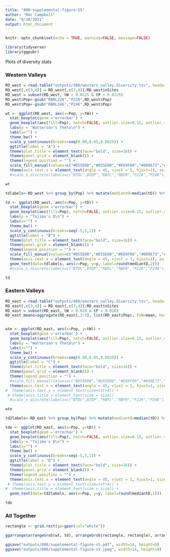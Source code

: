 ```yaml
---
title: "800-supplemental-figure-S5"
author: "Mac Campbell"
date: "9/20/2021"
output: html_document
---
```


```r
knitr::opts_chunk$set(echo = TRUE, warning=FALSE, message=FALSE)
```

```r
library(tidyverse)
library(ggpubr)
```


Plots of diversity stats   

### Western Valleys

```r
RD_west = read.table("outputs/300/western_valley.diversity.tsv", header = T, sep = '\t')
RD_west[,c(3,4)] = RD_west[,c(3,4)]/RD_west$nSites
RD_west = subset(RD_west, tW < 0.0125 & tP < 0.0125)
RD_west$Pop<-gsub("RBRL226","P226",RD_west$Pop)
RD_west$Pop<-gsub("RBRL246","P246",RD_west$Pop)

wt <- ggplot(RD_west, aes(x=Pop, y=tW)) + 
  stat_boxplot(geom ='errorbar') +
  geom_boxplot(aes(fill=Pop), notch=FALSE, outlier.size=0.15, outlier.stroke = 0, outlier.alpha=0.5) + 
  labs(y = "Watterson's Theta\n") + 
  labs(x="") +
  theme_bw() +
  scale_y_continuous(breaks=seq(0.00,0.05,0.0025)) + 
  ggtitle(label = "A") +
  theme(plot.title = element_text(face="bold", size=16)) +
  theme(panel.grid = element_blank()) +
  theme(legend.position = "") +
  scale_fill_manual(values=c("#D55E00","#D55E00","#E69F00","#009E73","#0072B2","#0072B2")) +
  theme(axis.text.x = element_text(angle = 45, vjust = 1, hjust=1), axis.title.x=element_blank()) 
  #scale_x_discrete(labels=c("BTOC",BTQP","RBFL","RBFR","P226","P246"))

wt
```

```r
tdlabels<-RD_west %>% group_by(Pop) %>% mutate(mediantD=median(tD)) %>% select(Pop, mediantD) %>% unique() %>% mutate(y=mediantD+0.15)

td <- ggplot(RD_west, aes(x=Pop, y=tD)) + 
  stat_boxplot(geom ='errorbar') +
  geom_boxplot(aes(fill=Pop), notch=FALSE, outlier.size=0.15, outlier.stroke = 0, outlier.alpha=0.5) + 
  labs(y = "Tajima's D\n") + 
  labs(x="") +
  theme_bw() +
  scale_y_continuous(breaks=seq(-5,5,1)) + 
  ggtitle(label = "B") +
  theme(plot.title = element_text(face="bold", size=16)) +
  theme(panel.grid = element_blank()) +
  theme(legend.position = "") +
  scale_fill_manual(values=c("#D55E00","#D55E00","#E69F00","#009E73","#0072B2","#0072B2")) +
  theme(axis.text.x = element_text(angle = 45, vjust = 1, hjust=1), axis.title.x=element_blank()) +
  geom_text(data=tdlabels, aes(x=Pop, y=y, label=round(mediantD,2)))
  #scale_x_discrete(labels=c("BTOC",BTQP","RBFL","RBFR","P226","P246")) 

td
```


### Eastern Valleys

```r
RD_east = read.table("outputs/400/eastern_valley.diversity.tsv", header = T, sep = '\t')
RD_east[,c(3,4)] = RD_east[,c(3,4)]/RD_east$nSites
RD_east = subset(RD_east, tW < 0.020 & tP < 0.020)
RD_east_means=aggregate(RD_east[,3:5], list(RD_east$Pop), FUN=mean, header=TRUE)


wte <- ggplot(RD_east, aes(x=Pop, y=tW)) + 
  stat_boxplot(geom ='errorbar') +
  geom_boxplot(aes(fill=Pop), notch=FALSE, outlier.size=0.15, outlier.stroke = 0, outlier.alpha=0.5) + 
  labs(y = "Watterson's Theta\n") + 
  labs(x="") +
  theme_bw() +
  scale_y_continuous(breaks=seq(0.00,0.05,0.0025)) + 
  ggtitle(label = "C") +
  theme(plot.title = element_text(face="bold", size=16)) +
  theme(panel.grid = element_blank()) +
  theme(legend.position = "") +
  #scale_fill_manual(values=c("#D55E00","#D55E00","#E69F00","#009E73","#0072B2","#0072B2")) +
  theme(axis.text.x = element_text(angle = 45, vjust = 1, hjust=1, size=txt), axis.title.x=element_blank()) 
#  theme(axis.text.y = element_text(size=txt+4)) +
 # theme(axis.title = element_text(size = size))
  #scale_x_discrete(labels=c("BTOC",BTQP","RBFL","RBFR","P226","P246"))

wte
```

```r
td2labels<-RD_east %>% group_by(Pop) %>% mutate(mediantD=median(tD)) %>% select(Pop, mediantD) %>% unique() %>% mutate(y=mediantD+0.15)

tde <- ggplot(RD_east, aes(x=Pop, y=tD)) + 
  stat_boxplot(geom ='errorbar') +
  geom_boxplot(aes(fill=Pop), notch=FALSE, outlier.size=0.15, outlier.stroke = 0, outlier.alpha=0.5) + 
  labs(y = "Tajima's D\n") + 
  labs(x="") +
  theme_bw() +
  scale_y_continuous(breaks=seq(-5,5,1)) + 
  ggtitle(label = "D") +
  theme(plot.title = element_text(face="bold", size=16)) +
  theme(panel.grid = element_blank()) +
  theme(legend.position = "") +
  theme(axis.text.x = element_text(angle = 45, vjust = 1, hjust=1, size=txt), axis.title.x=element_blank()) +
 # theme(axis.text.y = element_text(size=txt+4)) +
#  theme(axis.title = element_text(size = size)) +
  geom_text(data=td2labels, aes(x=Pop, y=y, label=round(mediantD,2)))

tde
```

### All Together

```r
rectangle <- grid.rect(gp=gpar(col="white"))
```

```r
ggarrange(arrangeGrob(wt, td), arrangeGrob(rectangle, rectangle), arrangeGrob(wte, tde), ncol=3, widths=c(1,.1,3)) 

ggsave("outputs/800/supplemental-figure-s5.pdf", width=14, height=9)
ggsave("outputs/800/supplemental-figure-s5.jpeg", width=14, height=9)

```



